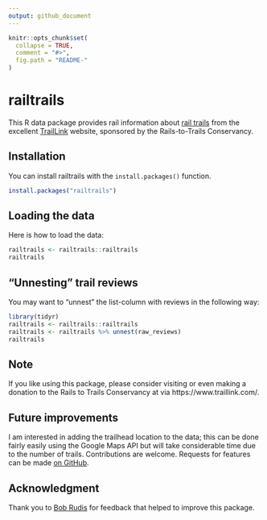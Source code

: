 ```yaml
---
output: github_document
---
```


<!-- README.md is generated from README.Rmd. Please edit that file -->

```r
knitr::opts_chunk$set(
  collapse = TRUE,
  comment = "#>",
  fig.path = "README-"
)
```

# railtrails

This R data package provides rail information about [rail trails](https://en.wikipedia.org/wiki/Rail_trail) from the excellent [TrailLink](https://www.traillink.com/) website, sponsored by the Rails-to-Trails Conservancy. 

## Installation

You can install railtrails with the `install.packages()` function.

```r
install.packages("railtrails")
```

## Loading the data

Here is how to load the data:

```r
railtrails <- railtrails::railtrails
railtrails
```

## "Unnesting" trail reviews

You may want to "unnest" the list-column with reviews in the following way:

```r
library(tidyr)
railtrails <- railtrails::railtrails
railtrails <- railtrails %>% unnest(raw_reviews)
railtrails
```

## Note

If you like using this package, please consider visiting or even making a donation to the Rails to Trails Conservancy at via https://www.traillink.com/.

## Future improvements

I am interested in adding the trailhead location to the data; this can be done fairly easily using the Google Maps API but will take considerable time due to the number of trails. Contributions are welcome. Requests for features can be made [on GitHub](https://github.com/jrosen48/railtrails/issues).

## Acknowledgment

Thank you to [Bob Rudis](https://rud.is/) for feedback that helped to improve this package.
